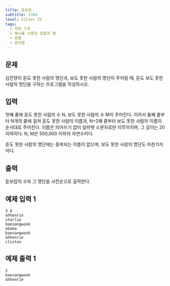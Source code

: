 ```yaml
---
title: 듣보잡
subtitle: 1764
level: Silver IV
tags:
  - 자료 구조
  - 해시를 사용한 집합과 맵
  - 정렬
  - 문자열
---
```


## 문제

김진영이 듣도 못한 사람의 명단과, 보도 못한 사람의 명단이 주어질 때, 듣도 보도 못한 사람의 명단을 구하는 프로그램을 작성하시오.

## 입력

첫째 줄에 듣도 못한 사람의 수 N, 보도 못한 사람의 수 M이 주어진다. 이어서 둘째 줄부터 N개의 줄에 걸쳐 듣도 못한 사람의 이름과, N+2째 줄부터 보도 못한 사람의 이름이 순서대로 주어진다. 이름은 띄어쓰기 없이 알파벳 소문자로만 이루어지며, 그 길이는 20 이하이다. N, M은 500,000 이하의 자연수이다.

듣도 못한 사람의 명단에는 중복되는 이름이 없으며, 보도 못한 사람의 명단도 마찬가지이다.

## 출력

듣보잡의 수와 그 명단을 사전순으로 출력한다.

## 예제 입력 1

```
3 4
ohhenrie
charlie
baesangwook
obama
baesangwook
ohhenrie
clinton
```

## 예제 출력 1

```
2
baesangwook
ohhenrie
```
